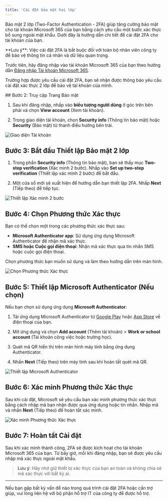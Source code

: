 ```yaml
---
title: 'Cài đặt bảo mật hai lớp'
---
```


Bảo mật 2 lớp (Two-Factor Authentication - 2FA) giúp tăng cường bảo mật cho tài khoản Microsoft 365 của bạn bằng cách yêu cầu một bước xác thực bổ sung ngoài mật khẩu. Dưới đây là hướng dẫn chi tiết để cài đặt 2FA cho tài khoản của bạn.

<Note>
**Lưu ý**: Việc cài đặt 2FA là bắt buộc đối với toàn bộ nhân viên công ty để bảo vệ thông tin cá nhân và dữ liệu quan trọng.
</Note>

<Steps>
<Step title="Đăng nhập vào Tài khoản Microsoft 365">

Trước tiên, hãy đăng nhập vào tài khoản Microsoft 365 của bạn theo hướng dẫn [Đăng nhập Tài khoản Microsoft 365](./huong-dan-dang-nhap).

Trường hợp được yêu cầu cài đặt 2FA, bạn sẽ nhận được thông báo yêu cầu cài đặt xác thực 2 lớp để bảo vệ tài khoản của mình.

</Step>
<Step title="Truy cập Trang Bảo mật">
## Bước 2: Truy cập Trang Bảo mật

1. Sau khi đăng nhập, nhấp vào **biểu tượng người dùng** ở góc trên bên phải và chọn **View account** (Xem tài khoản).

2. Trong giao diện tài khoản, chọn **Security info** (Thông tin bảo mật) hoặc **Security** (Bảo mật) từ thanh điều hướng bên trái.

![Giao diện Tài khoản](path/to/your/image1.png)
</Step>
<Step title="Thiết lập Bảo mật 2 lớp">

## Bước 3: Bắt đầu Thiết lập Bảo mật 2 lớp

1. Trong phần **Security info** (Thông tin bảo mật), bạn sẽ thấy mục **Two-step verification** (Xác minh 2 bước). Nhấp vào **Set up two-step verification** (Thiết lập xác minh 2 bước) để bắt đầu.

2. Một cửa sổ mới sẽ xuất hiện để hướng dẫn bạn thiết lập 2FA. Nhấp **Next** (Tiếp theo) để tiếp tục.

![Thiết lập Xác minh 2 bước](path/to/your/image2.png)

</Step>
<Step title="Chọn Phương thức Xác thực">

## Bước 4: Chọn Phương thức Xác thực

Bạn có thể chọn một trong các phương thức xác thực sau:

- **Microsoft Authenticator app**: Sử dụng ứng dụng Microsoft Authenticator để nhận mã xác thực.
- **SMS hoặc Cuộc gọi điện thoại**: Nhận mã xác thực qua tin nhắn SMS hoặc cuộc gọi điện thoại.

Chọn phương thức bạn muốn sử dụng và làm theo hướng dẫn trên màn hình.

![Chọn Phương thức Xác thực](path/to/your/image3.png)

</Step>
<Step title="Thiết lập Microsoft Authenticator">

## Bước 5: Thiết lập Microsoft Authenticator (Nếu chọn)

Nếu bạn chọn sử dụng ứng dụng **Microsoft Authenticator**:

1. Tải ứng dụng Microsoft Authenticator từ [Google Play](https://play.google.com/store/apps/details?id=com.azure.authenticator) hoặc [App Store](https://apps.apple.com/us/app/microsoft-authenticator/id983156458) về điện thoại của bạn.

2. Mở ứng dụng và chọn **Add account** (Thêm tài khoản) > **Work or school account** (Tài khoản công việc hoặc trường học).

3. Quét mã QR hiển thị trên màn hình máy tính bằng ứng dụng Authenticator.

4. Nhấn **Next** (Tiếp theo) trên máy tính sau khi hoàn tất quét mã QR.

![Thiết lập Microsoft Authenticator](path/to/your/image4.png)
</Step>
<Step title="Xác minh Phương thức Xác thực">
## Bước 6: Xác minh Phương thức Xác thực

Sau khi cài đặt, Microsoft sẽ yêu cầu bạn xác minh phương thức xác thực bằng cách nhập mã bạn nhận được qua ứng dụng hoặc tin nhắn. Nhập mã và nhấn **Next** (Tiếp theo) để hoàn tất xác minh.

![Xác minh Phương thức Xác thực](path/to/your/image5.png)
</Step>
<Step title="Hoàn tất Cài đặt">

## Bước 7: Hoàn tất Cài đặt

Sau khi xác minh thành công, 2FA sẽ được kích hoạt cho tài khoản Microsoft 365 của bạn. Từ bây giờ, mỗi khi đăng nhập, bạn sẽ được yêu cầu nhập mã xác thực ngoài mật khẩu.

> **Lưu ý**: Hãy nhớ giữ thiết bị xác thực của bạn an toàn và không chia sẻ mã xác thực với bất kỳ ai.
</Step>
</Steps>

---

Nếu bạn gặp bất kỳ vấn đề nào trong quá trình cài đặt 2FA hoặc cần trợ giúp, vui lòng liên hệ với bộ phận hỗ trợ IT của công ty để được hỗ trợ.
